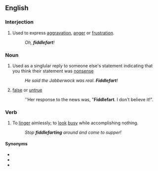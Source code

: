 ==English==

===Interjection===
{{en-interj}}

# Used to express [[aggravation]], [[anger]] or [[frustration]].
#: ''Oh, '''fiddlefart'''!''

===Noun===
{{en-noun}}

# Used as a singlular reply to someone else's statement indicating that you think their statement was [[nonsense]]
#: ''He said the Jabberwock was real. '''Fiddlefart'''!''
# {{rfv-sense|lang=en}} [[false]] or [[untrue]]
#: ''Her response to the news was, "'''Fiddlefart'''. I don't believe it!".

===Verb===
{{en-verb}}

# To [[linger]] aimlessly; to [[look]] [[busy]] while accomplishing nothing.
#: ''Stop '''fiddlefarting''' around and come to supper!''

====Synonyms====
* {{l|en|goof off}}
* {{l|en|slack}}
* {{l|en|nonsense}}